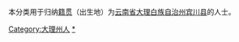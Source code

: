 {{Catnav|頁面分類|各種主題的頁面分類|依中国各省来作的分类|各地中国人|云南人|大理州人}}
{{Catnav|頁面分類|人物|各國人物|中国人|各地中国人|云南人|大理州人}}

本分类用于归纳[[籍贯|籍贯]]（出生地）为[[云南省|云南省]][[大理白族自治州|大理白族自治州]][[宾川县|宾川县]]的人士。

[[Category:大理州人|Category:大理州人]]
[[Category:宾川县|*]]